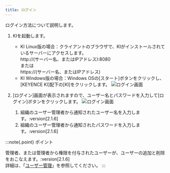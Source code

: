 ```yaml
---
title: ログイン
---
```


ログイン方法について説明します。

1. KIを起動します。
   - KI Linux版の場合：クライアントのブラウザで、KIがインストールされているサーバーにアクセスします。\
     http://(サーバー名、またはIPアドレス):8080\
     または\
     https://(サーバー名、またはIPアドレス)
   - KI Windows版の場合：Windows OSの[スタート]ボタンをクリックし、[KEYENCE KI]配下の[KI]をクリックします。
     <Img src="/assets/img/capture/capture-startmenu.png" alt="ログイン画面" client:load />

1. [ログイン]画面が表示されますので、ユーザー名とパスワードを入力して[ログイン]ボタンをクリックします。
   <Img src="/assets/img/capture/capture-login-1.png" alt="ログイン画面" client:load />
   1. 組織のユーザー管理者から通知されたユーザー名を入力します。:version[2.1.6]
   1. 組織のユーザー管理者から通知されたパスワードを入力します。:version[2.1.6]

:::note{.point}
ポイント

管理者、または管理者から権限を付与されたユーザーが、ユーザーの追加と削除をおこなえます。:version[2.1.6]\
詳細は、「[ユーザー管理](/guide/user-management/index.html)」を参照してください。
:::
